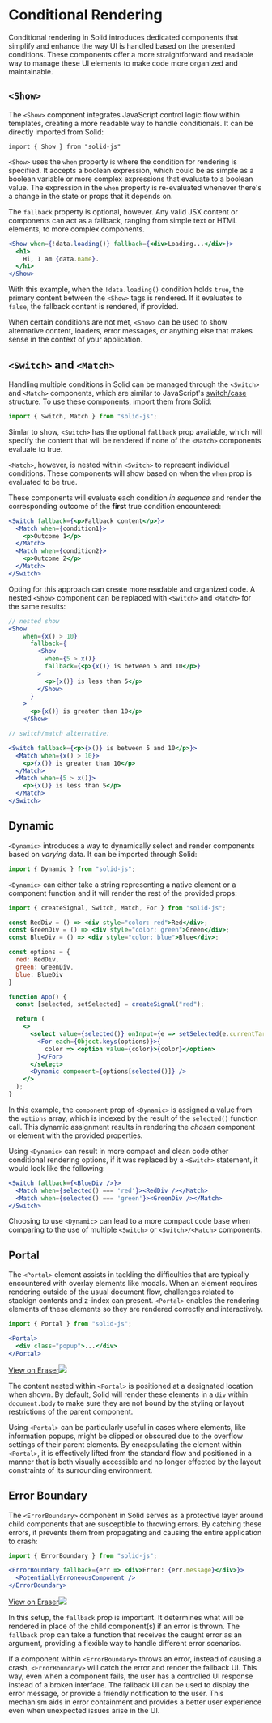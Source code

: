 # Conditional Rendering

Conditional rendering in Solid introduces dedicated components that simplify and enhance the way UI is handled based on the presented conditions. 
These components offer a more straightforward and readable way to manage these UI elements to make code more organized and maintainable.

## `<Show>`

The `<Show>` component integrates JavaScript control logic flow within templates, creating a more readable way to handle conditionals.
It can be directly imported from Solid:

```JSX
import { Show } from "solid-js"
```

`<Show>` uses the `when` property is where the condition for rendering is specified. 
It accepts a boolean expression, which could be as simple as a boolean variable or more complex expressions that evaluate to a boolean value.
The expression in the `when` property is re-evaluated whenever there's a change in the state or props that it depends on.

The `fallback` property is optional, however. 
Any valid JSX content or components can act as a fallback, ranging from simple text or HTML elements, to more complex components.

```jsx
<Show when={!data.loading()} fallback={<div>Loading...</div>}>
  <h1>
    Hi, I am {data.name}.
  </h1>
</Show>
```

With this example, when the `!data.loading()` condition holds `true`, the primary content between the `<Show>` tags is rendered. 
If it evaluates to `false`, the fallback content is rendered, if provided.

When certain conditions are not met, `<Show>` can be used to show alternative content, loaders, error messages, or anything else that makes sense in the context of your application.

## `<Switch>` and `<Match>`

Handling multiple conditions in Solid can be managed through the `<Switch>` and `<Match>` components, which are similar to JavaScript's [switch/case](https://developer.mozilla.org/en-US/docs/Web/JavaScript/Reference/Statements/switch) structure. 
To use these components, import them from Solid:

```jsx
import { Switch, Match } from "solid-js";
```

Simlar to show, `<Switch>` has the optional `fallback` prop available, which will specify the content that will be rendered if none of the `<Match>` components evaluate to true.

`<Match>`, however, is nested within `<Switch>` to represent individual conditions.
These components will show based on when the `when` prop is evaluated to be true.

These components will evaluate each condition *in sequence* and render the corresponding outcome of the **first** true condition encountered:

```jsx
<Switch fallback={<p>Fallback content</p>}>
  <Match when={condition1}>
    <p>Outcome 1</p>
  </Match>
  <Match when={condition2}>
    <p>Outcome 2</p>
  </Match>
</Switch>
```

Opting for this approach can create more readable and organized code. A nested `<Show>` component can be replaced with `<Switch>` and `<Match>` for the same results:

```jsx
// nested show
<Show
    when={x() > 10}
      fallback={
        <Show
          when={5 > x()}
          fallback={<p>{x()} is between 5 and 10</p>}
        >
          <p>{x()} is less than 5</p>
        </Show>
      }
    >
      <p>{x()} is greater than 10</p>
    </Show>

// switch/match alternative:

<Switch fallback={<p>{x()} is between 5 and 10</p>}>
  <Match when={x() > 10}>
    <p>{x()} is greater than 10</p>
  </Match>
  <Match when={5 > x()}>
    <p>{x()} is less than 5</p>
  </Match>
</Switch>
```

## Dynamic

`<Dynamic>` introduces a way to dynamically select and render components based on *varying* data. 
It can be imported through Solid:

```jsx
import { Dynamic } from "solid-js";
```

`<Dynamic>` can either take a string representing a native element or a component function and it will render the rest of the provided props:

```jsx
import { createSignal, Switch, Match, For } from "solid-js";

const RedDiv = () => <div style="color: red">Red</div>;
const GreenDiv = () => <div style="color: green">Green</div>;
const BlueDiv = () => <div style="color: blue">Blue</div>;

const options = {
  red: RedDiv,
  green: GreenDiv,
  blue: BlueDiv
}

function App() {
  const [selected, setSelected] = createSignal("red");

  return (
    <>
      <select value={selected()} onInput={e => setSelected(e.currentTarget.value)}>
        <For each={Object.keys(options)}>{
          color => <option value={color}>{color}</option>
        }</For>
      </select>
      <Dynamic component={options[selected()]} />
    </>
  );
}
```

In this example, the `component` prop of `<Dynamic>` is assigned a value from the `options` array, which is indexed by the result of the `selected()` function call. 
This dynamic assignment results in rendering the *chosen* component or element with the provided properties.

Using `<Dynamic>` can result in more compact and clean code other conditional rendering options, if it was replaced by a `<Switch>` statement, it would look like the following:

```jsx
<Switch fallback={<BlueDiv />}>
  <Match when={selected() === 'red'}><RedDiv /></Match>
  <Match when={selected() === 'green'}><GreenDiv /></Match>
</Switch>
```

Choosing to use `<Dynamic>` can lead to a more compact code base when comparing to the use of multiple `<Switch>` or `<Switch>/<Match>` components.

## Portal

The `<Portal>` element assists in tackling the difficulties that are typically encountered with overlay elements like modals.
When an element requires rendering outside of the usual document flow, challenges related to stackign contents and z-index can present.
`<Portal>` enables the rendering elements of these elements so they are rendered correctly and interactively.

```jsx
import { Portal } from "solid-js";

<Portal>
  <div class="popup">...</div>
</Portal>
```

[View on Eraser![](https://app.eraser.io/workspace/maDvFw5OryuPJOwSLyK9/preview?elements=76ezW4t1KFfGee_02jsXWA&type=embed)](https://app.eraser.io/workspace/maDvFw5OryuPJOwSLyK9?elements=76ezW4t1KFfGee_02jsXWA)

The content nested within `<Portal>` is positioned at a designated location when shown.
By default, Solid will render these elements in a `div` within `document.body` to make sure they are not bound by the styling or layout restrictions of the parent component.

Using `<Portal>` can be particularly useful in cases where elements, like information popups, might be clipped or obscured due to the overflow settings of their parent elements.
By encapsulating the element within `<Portal>`, it is effectively lifted from the standard flow and positioned in a manner that is both visually accessible and no longer effected by the layout constraints of its surrounding environment.

## Error Boundary

The `<ErrorBoundary>` component in Solid serves as a protective layer around child components that are susceptible to throwing errors. 
By catching these errors, it prevents them from propagating and causing the entire application to crash:

```jsx
import { ErrorBoundary } from "solid-js";

<ErrorBoundary fallback={err => <div>Error: {err.message}</div>}>
  <PotentiallyErroneousComponent />
</ErrorBoundary>
```

[View on Eraser![](https://app.eraser.io/workspace/maDvFw5OryuPJOwSLyK9/preview?elements=cSk61ubyjUVTflEJz0P-1w&type=embed)](https://app.eraser.io/workspace/maDvFw5OryuPJOwSLyK9?elements=cSk61ubyjUVTflEJz0P-1w)

In this setup, the `fallback` prop is important. 
It determines what will be rendered in place of the child component(s) if an error is thrown.
The `fallback` prop can take a function that receives the caught error as an argument, providing a flexible way to handle different error scenarios.

If a component within `<ErrorBoundary>` throws an error, instead of causing a crash, `<ErrorBoundary>` will catch the error and render the fallback UI. 
This way, even when a component fails, the user has a controlled UI response instead of a broken interface. 
The fallback UI can be used to display the error message, or provide a friendly notification to the user.
This mechanism aids in error containment and provides a better user experience even when unexpected issues arise in the UI.